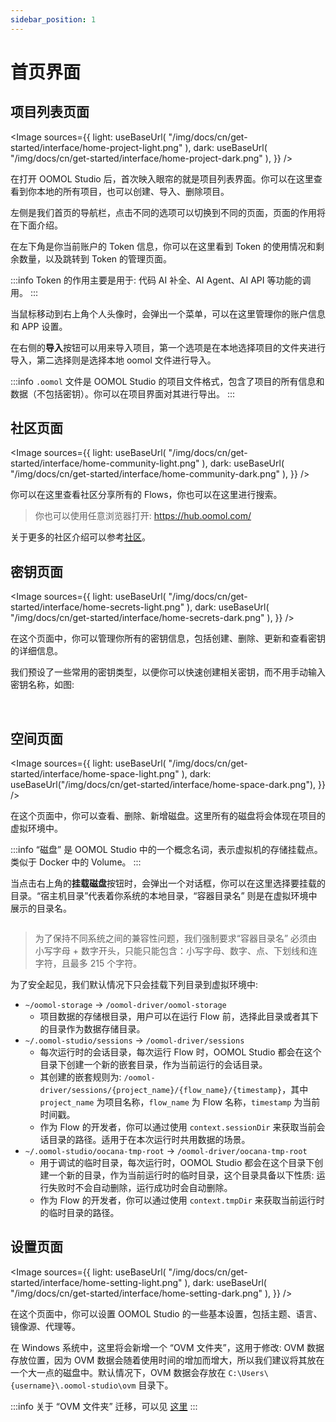 ```yaml
---
sidebar_position: 1
---
```



# 首页界面

## 项目列表页面

<Image
  sources={{
    light: useBaseUrl(
      "/img/docs/cn/get-started/interface/home-project-light.png"
    ),
    dark: useBaseUrl(
      "/img/docs/cn/get-started/interface/home-project-dark.png"
    ),
  }}
/>

在打开 OOMOL Studio 后，首次映入眼帘的就是项目列表界面。你可以在这里查看到你本地的所有项目，也可以创建、导入、删除项目。

左侧是我们首页的导航栏，点击不同的选项可以切换到不同的页面，页面的作用将在下面介绍。

在左下角是你当前账户的 Token 信息，你可以在这里看到 Token 的使用情况和剩余数量，以及跳转到 Token 的管理页面。

:::info
Token 的作用主要是用于: 代码 AI 补全、AI Agent、AI API 等功能的调用。
:::

当鼠标移动到右上角个人头像时，会弹出一个菜单，可以在这里管理你的账户信息和 APP 设置。

在右侧的**导入**按钮可以用来导入项目，第一个选项是在本地选择项目的文件夹进行导入，第二选择则是选择本地 oomol 文件进行导入。

:::info
`.oomol` 文件是 OOMOL Studio 的项目文件格式，包含了项目的所有信息和数据（不包括密钥）。你可以在项目界面对其进行导出。
:::

## 社区页面

<Image
  sources={{
    light: useBaseUrl(
      "/img/docs/cn/get-started/interface/home-community-light.png"
    ),
    dark: useBaseUrl(
      "/img/docs/cn/get-started/interface/home-community-dark.png"
    ),
  }}
/>

你可以在这里查看社区分享所有的 Flows，你也可以在这里进行搜索。

> 你也可以使用任意浏览器打开: https://hub.oomol.com/

关于更多的社区介绍可以参考[社区](/zh-CN/docs/community/introduction)。

## 密钥页面

<Image
  sources={{
    light: useBaseUrl(
      "/img/docs/cn/get-started/interface/home-secrets-light.png"
    ),
    dark: useBaseUrl(
      "/img/docs/cn/get-started/interface/home-secrets-dark.png"
    ),
  }}
/>

在这个页面中，你可以管理你所有的密钥信息，包括创建、删除、更新和查看密钥的详细信息。

我们预设了一些常用的密钥类型，以便你可以快速创建相关密钥，而不用手动输入密钥名称，如图:

<div className="image-container">
  <Image
    sources={{
      light: useBaseUrl(
        "/img/docs/cn/get-started/interface/home-secrets-create-types-light.png"
      ),
      dark: useBaseUrl(
        "/img/docs/cn/get-started/interface/home-secrets-create-types-dark.png"
      ),
    }}
  />
  <Image
    sources={{
      light: useBaseUrl(
        "/img/docs/cn/get-started/interface/home-secrets-create-light.png"
      ),
      dark: useBaseUrl(
        "/img/docs/cn/get-started/interface/home-secrets-create-dark.png"
      ),
    }}
  />
</div>

## 空间页面

<Image
  sources={{
    light: useBaseUrl(
      "/img/docs/cn/get-started/interface/home-space-light.png"
    ),
    dark: useBaseUrl("/img/docs/cn/get-started/interface/home-space-dark.png"),
  }}
/>

在这个页面中，你可以查看、删除、新增磁盘。这里所有的磁盘将会体现在项目的虚拟环境中。

:::info
“磁盘” 是 OOMOL Studio 中的一个概念名词，表示虚拟机的存储挂载点。类似于 Docker 中的 Volume。
:::

当点击右上角的**挂载磁盘**按钮时，会弹出一个对话框，你可以在这里选择要挂载的目录。“宿主机目录”代表着你系统的本地目录，“容器目录名” 则是在虚拟环境中展示的目录名。

<div className="image-container">
  <Image
    style={{ width: "520px" }}
    sources={{
      light: useBaseUrl(
        "/img/docs/cn/get-started/interface/home-space-add-light.png"
      ),
      dark: useBaseUrl(
        "/img/docs/cn/get-started/interface/home-space-add-dark.png"
      ),
    }}
  />
</div>

> 为了保持不同系统之间的兼容性问题，我们强制要求“容器目录名” 必须由小写字母 + 数字开头，只能只能包含：小写字母、数字、点、下划线和连字符，且最多 215 个字符。

为了安全起见，我们默认情况下只会挂载下列目录到虚拟环境中:

- `~/oomol-storage` -> `/oomol-driver/oomol-storage`
  - 项目数据的存储根目录，用户可以在运行 Flow 前，选择此目录或者其下的目录作为数据存储目录。
- `~/.oomol-studio/sessions` -> `/oomol-driver/sessions`
  - 每次运行时的会话目录，每次运行 Flow 时，OOMOL Studio 都会在这个目录下创建一个新的嵌套目录，作为当前运行的会话目录。
  - 其创建的嵌套规则为: `/oomol-driver/sessions/{project_name}/{flow_name}/{timestamp}`，其中 `project_name` 为项目名称，`flow_name` 为 Flow 名称，`timestamp` 为当前时间戳。
  - 作为 Flow 的开发者，你可以通过使用 `context.sessionDir` 来获取当前会话目录的路径。适用于在本次运行时共用数据的场景。
- `~/.oomol-studio/oocana-tmp-root` -> `/oomol-driver/oocana-tmp-root`
  - 用于调试的临时目录，每次运行时，OOMOL Studio 都会在这个目录下创建一个新的目录，作为当前运行时的临时目录，这个目录具备以下性质: 运行失败时不会自动删除，运行成功时会自动删除。
  - 作为 Flow 的开发者，你可以通过使用 `context.tmpDir` 来获取当前运行时的临时目录的路径。

## 设置页面

<Image
  sources={{
    light: useBaseUrl(
      "/img/docs/cn/get-started/interface/home-setting-light.png"
    ),
    dark: useBaseUrl(
      "/img/docs/cn/get-started/interface/home-setting-dark.png"
    ),
  }}
/>

在这个页面中，你可以设置 OOMOL Studio 的一些基本设置，包括主题、语言、镜像源、代理等。

在 Windows 系统中，这里将会新增一个 “OVM 文件夹”，这用于修改: OVM 数据存放位置，因为 OVM 数据会随着使用时间的增加而增大，所以我们建议将其放在一个大一点的磁盘中。默认情况下，OVM 数据会存放在 `C:\Users\{username}\.oomol-studio\ovm` 目录下。

:::info
关于 “OVM 文件夹” 迁移，可以见 [这里](https://oomol.com/zh-CN/updates/OOMOL_Studio_1.1.0#%E6%94%AF%E6%8C%81%E7%A7%BB%E5%8A%A8-ovm-%E8%99%9A%E6%8B%9F%E6%9C%BA%E6%95%B0%E6%8D%AE%E7%9B%AE%E5%BD%95)
:::
